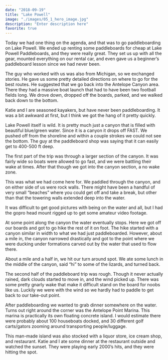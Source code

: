 ```yaml
---
date: "2018-09-19"
title: "Lake Powell"
image: "./images/05_1_hero_image.jpg"
description: "Enter description here"
favorite: true
---
```




Today we had one thing on the agenda, and that was to go paddleboarding on Lake Powell. We ended up renting some paddleboards for cheap at Lake Powell Paddleboards, and they were really great. They set us up with all the gear, mounted everything on our rental car, and even gave us a beginner’s paddleboard lesson since we had never been.

<InlineImage imageName="01_lake_powell_paddleboards.jpg"/>

The guy who worked with us was also from Michigan, so we exchanged stories. He gave us some pretty detailed directions on where to go for the best routes. He suggested that we go back into the Antelope Canyon area. There they had a massive boat launch that had to have been two football fields long. We drove down, dropped off the boards, parked, and we walked back down to the bottom.

<InlineImage imageName="12_map.jpg"/>

Katie and I are seasoned kayakers, but have never been paddleboarding. It was a bit awkward at first, but I think we got the hang of it pretty quickly.

Lake Powell itself is wild. It is pretty much just a canyon that is filled with beautiful blue/green water. Since it is a canyon it drops off FAST. We pushed off from the shoreline and within a couple strokes we could not see the bottom. The guy at the paddleboard shop was saying that it can easily get to 400-500 ft deep.

The first part of the trip was through a larger section of the canyon. It was fairly wide so boats were allowed to go fast, and we were battling their wake at times. After that though we got into the canyon section, a no wake zone.

<InlineImage imageName="05_paddling.jpg"/>

This was what we had come here for. We paddled through the canyon, and on either side of us were rock walls. There might have been a handful of very small “beaches” where you could get off and take a break, but other than that the towering walls extended deep into the water.

It was difficult to get good pictures with being on the water and all, but I had the gopro head mount rigged up to get some amateur video footage.

<Youtube videoUrl="https://www.youtube.com/embed/zAxBq8kwEFo"/>

At some point along the canyon the water eventually stops. Here we got off our boards and got to go hike the rest of it on foot. The hike started with a canyon similar in width to what we had just paddleboarded. However, about a mile in, the canyon narrowed drastically and got to the point where we were ducking under formations carved out by the water that used to flow there.

<ImageTrifecta topImageName="06_end_beach.jpg" bottomImageName="10_landscape_ribbon.jpg" portraitImageName="07_hike.jpg" orientation="left"/>

<Youtube videoUrl="https://www.youtube.com/embed/ns7-bwHgTyQ"/>

About a mile and a half in, we hit our turn around spot. We ate some lunch in the middle of the canyon, said “hi” to some of the lizards, and turned back.

The second half of the paddleboard trip was rough. Though it never actually rained, dark clouds started to move in, and the wind picked up. There was some pretty gnarly wake that make it difficult stand on the board for noobs like us. Luckily we were with the wind so we hardly had to paddle to get back to our take-out point.

After paddleboarding we wanted to grab dinner somewhere on the water. Turns out right around the corner was the Antelope Point Marina. This marina is practically its own floating concrete island. I would estimate there were probably about 100 houseboats docked, and 30 different golf carts/gators zooming around transporting people/luggage.

This man-made island was also stocked with a liquor store, ice cream shop, and restaurant. Katie and I ate some dinner at the restaurant outside and watched the sunset. They were playing early 2000’s hits, and they were hitting the spot.

<Spotify songUrl="https://open.spotify.com/embed/track/1AdYZ6X00nXmO613Y7GJOl"/>
<Spotify songUrl="https://open.spotify.com/embed/track/3NLrRZoMF0Lx6zTlYqeIo4"/>

<InlineImage imageName="15_sunset.jpg"/>
